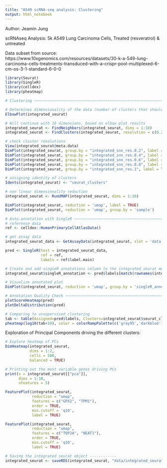 ---
title: "A549 scRNA-seq analysis: Clustering"
output: html_notebook
---
Author: Jeamin Jung

scRNAseq Analysis: 5k A549 Lung Carcinoma Cells, Treated (resveratrol) & untreated 

Data subset from source: https://www.10xgenomics.com/resources/datasets/30-k-a-549-lung-carcinoma-cells-treatments-transduced-with-a-crispr-pool-multiplexed-6-cm-os-3-1-standard-6-0-0

```{r}
library(Seurat)
library(SingleR)
library(celldex)
library(pheatmap)
```


```{r}
# Clustering ~~~~~~~~~~~~~~~~~~~~~~~~~~~~~~~~~~~~~~~~~~~~~~~~~~~~~~~~~~~~~~~~~~~~~~~~~~~

# Determines dimensionality of the data (number of clusters that should be chosen)
ElbowPlot(integrated_seurat) 
```
```{r}
# Will continue with 10 dimensions, based on elbow plot results
integrated_seurat <- FindNeighbors(integrated_seurat, dims = 1:10)
integrated_seurat <- FindClusters(integrated_seurat, resolution = c(0.2, 0.4, 0.6, 0.8, 1.0))
```

```{r}
# check cluster resolutions
View(integrated_seurat@meta.data)
DimPlot(integrated_seurat, group.by = "integrated_snn_res.0.2", label = TRUE)
DimPlot(integrated_seurat, group.by = "integrated_snn_res.0.4", label = TRUE)
DimPlot(integrated_seurat, group.by = "integrated_snn_res.0.6", label = TRUE)
DimPlot(integrated_seurat, group.by = "integrated_snn_res.0.8", label = TRUE)
DimPlot(integrated_seurat, group.by = "integrated_snn_res.1", label = TRUE)
```
```{r}
# assigning identity of clusters
Idents(integrated_seurat) <- "seurat_clusters"
```

```{r}
# non linear dimensionality reduction
integrated_seurat <- RunUMAP(integrated_seurat, dims = 1:10)

DimPlot(integrated_seurat, reduction = 'umap', label = TRUE)
DimPlot(integrated_seurat, reduction = 'umap', group.by = 'sample')

```
```{r}
# Auto-annotation with SingleR ~~~~~~~~~~~~~~~~~~~~~~~~~~~~~~~~~~~~~~~~~~~~~~~~~~~~~~~~~
# reference data 
ref <- celldex::HumanPrimaryCellAtlasData()

# get assay data
integrated_seurat_data <- GetAssayData(integrated_seurat, slot = 'data')

pred <- SingleR(test = integrated_seurat_data,
                ref = ref,
                labels = ref$label.main)
```

```{r}
# Create and add singleR annotations column to the integrated_seurat metadata from predicted annotations 
integrated_seurat$singleR_annotation <- pred$labels[match(rownames(integrated_seurat@meta.data), rownames(pred))]
```

```{r}
# Visualize annotated plot
DimPlot(integrated_seurat, reduction = 'umap', group.by = 'singleR_annotation', label =TRUE) + NoLegend()
```

```{r}
# Annotation Quality Check ~~~~~~~~~~~~~~~~~~~~~~~~~~~~~~~~~~~~~~~~~~~~~~~~~~~~~~~~~~~~~~
plotScoreHeatmap(pred)
plotDeltaDistribution(pred)
```

```{r}
# Comparing to unsupervised clustering
tab <- table(Assigned=pred$labels, Clusters=integrated_seurat$seurat_clusters)
pheatmap(log10(tab+10), color = colorRampPalette(c('gray95','darkblue'))(10), show_colnames = TRUE)
```
Exploration of Principal Components driving the different clusters:

```{r}
# Explore heatmap of PCs
DimHeatmap(integrated_seurat, 
           dims = 1:2, 
           cells = 500, 
           balanced = TRUE)
```


```{r}
# Printing out the most variable genes driving PCs
print(x = integrated_seurat[["pca"]], 
      dims = 1:10, 
      nfeatures = 5)
```


```{r}
FeaturePlot(integrated_seurat, 
            reduction = "umap", 
            features = c("GPX2", "TPM1"), 
            order = TRUE,
            min.cutoff = 'q10', 
            label = TRUE)
```
```{r}
FeaturePlot(integrated_seurat, 
            reduction = "umap", 
            features = c("TOP2A", "NEAT1"), 
            order = TRUE,
            min.cutoff = 'q10', 
            label = TRUE)
```



```{r}
# Saving the integrated seurat object ------------
integrated_seurat <- saveRDS(integrated_seurat, "data/integrated_seurat.rds")
```

